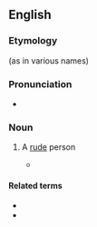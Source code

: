 ==English==

===Etymology===
{{suffix|rude|by|alt2=sby|lang=en}} (as in various names)

===Pronunciation===
* {{IPA|/ˈɹuːdz.bi/|lang=en}}

===Noun===
{{en-noun|s|rudesbies}}

# {{lb|en|archaic}} A [[rude]] person
#* {{quote-book|lang=en|year=1601|title=[[w:Twelfth Night|Twelfth Night]]|author=[[w:William Shakespeare|William Shakespeare]]|section=Act IV, scene I|passage=Will it be ever thus? Ungracious wretch, / Fit for the mountains and the barbarous caves, / Where manners ne'er were preach'd! out of my sight! / Be not offended, dear Cesario. / '''Rudesby''', be gone!}}

====Related terms====
* {{l|en|rudely}}
* {{l|en|rudeness}}